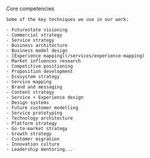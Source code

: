 
<Section name="Tools of our trade">
  <Prose>
    <p class="lead">Core competencies</p>

    Some of the key techniques we use in our work:

    - Futurestate visioning
    - Commercial strategy
    - Service strategy
    - Business architecture
    - Business model design
    - [Experience mapping](/services/experience-mapping)
    - Market influences research
    - Competitive positioning
    - Proposition development
    - Ecosystem strategy
    - Service mapping
    - Brand and messaging
    - Content strategy
    - Service + Experience design
    - Design systems
    - Future customer modelling
    - Service prototyping
    - Technology architecture
    - Platform strategy
    - Go-to-market strategy
    - Growth strategy
    - Customer migration
    - Innovation culture
    - Leadership mentoring...

  </Prose>
</Section>
